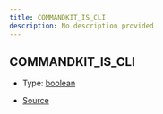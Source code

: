 ```yaml
---
title: COMMANDKIT_IS_CLI
description: No description provided
---
```


## COMMANDKIT_IS_CLI

- Type: [boolean](https://developer.mozilla.org/en-US/docs/Web/JavaScript/Reference/Global_Objects/Boolean)

- [Source](https://github.com/underctrl-io/commandkit/blob/98b939d6fdf8beaae597b4dc0351a139da52ee8d/packages/commandkit/src/utils/constants.ts#L4)